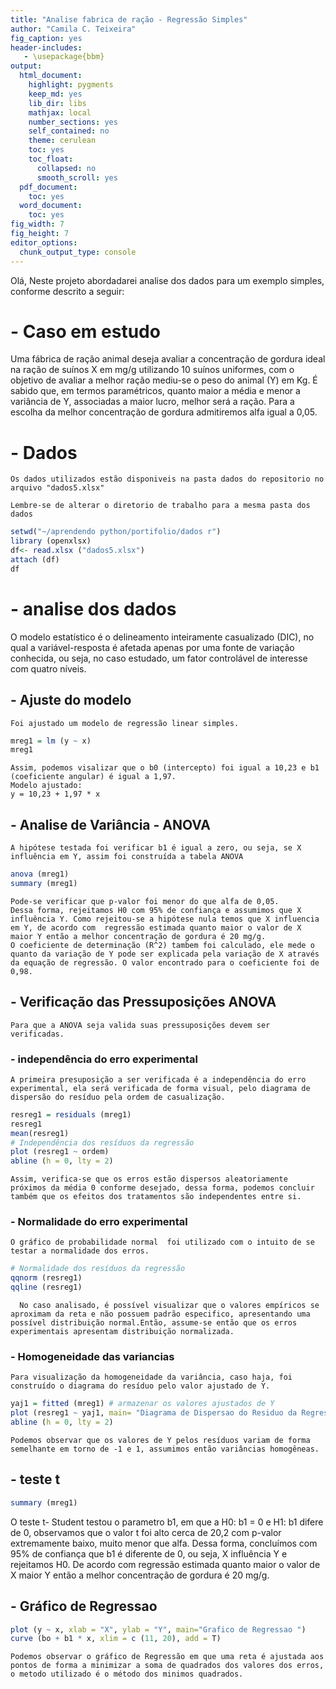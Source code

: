 ---
title: "Analise fabrica de ração - Regressão Simples"
author: "Camila C. Teixeira"
fig_caption: yes
header-includes:
   - \usepackage{bbm}
output:
  html_document:
    highlight: pygments
    keep_md: yes
    lib_dir: libs
    mathjax: local
    number_sections: yes
    self_contained: no
    theme: cerulean
    toc: yes
    toc_float:
      collapsed: no
      smooth_scroll: yes
  pdf_document:
    toc: yes
  word_document:
    toc: yes
fig_width: 7
fig_height: 7
editor_options:
  chunk_output_type: console
---
Olá,
    Neste projeto abordadarei analise dos dados para um exemplo simples, conforme descrito a seguir:

# - Caso em estudo

   Uma fábrica de ração animal deseja avaliar a concentração de gordura ideal na ração de suínos X em mg/g utilizando 10 suínos uniformes, com o objetivo de avaliar a melhor ração mediu-se o peso do animal (Y) em Kg. É sabido que, em termos paramétricos, quanto maior a média e menor a variância de Y, associadas a maior lucro, melhor será a ração. Para a escolha da melhor concentração de gordura admitiremos alfa igual a 0,05.
   
# - Dados
    Os dados utilizados estão disponiveis na pasta dados do repositorio no arquivo "dados5.xlsx"

    Lembre-se de alterar o diretorio de trabalho para a mesma pasta dos dados

```{r}
setwd("~/aprendendo python/portifolio/dados r")
library (openxlsx)
df<- read.xlsx ("dados5.xlsx")
attach (df)
df
```

# - analise dos dados
O modelo estatístico é o delineamento inteiramente casualizado (DIC), no qual a variável-resposta é afetada apenas por uma fonte de variação conhecida, ou seja, no caso estudado, um fator controlável de interesse com quatro níveis.

## - Ajuste do modelo

    Foi ajustado um modelo de regressão linear simples.

```{r}
mreg1 = lm (y ~ x)
mreg1
```

    Assim, podemos visalizar que o b0 (intercepto) foi igual a 10,23 e b1 (coeficiente angular) é igual a 1,97.
    Modelo ajustado:
    y = 10,23 + 1,97 * x

## - Analise de Variância  - ANOVA

    A hipótese testada foi verificar b1 é igual a zero, ou seja, se X influência em Y, assim foi construída a tabela ANOVA 

```{r}
anova (mreg1)
summary (mreg1)
```

    Pode-se verificar que p-valor foi menor do que alfa de 0,05.
    Dessa forma, rejeitamos H0 com 95% de confiança e assumimos que X influência Y. Como rejeitou-se a hipótese nula temos que X influencia em Y, de acordo com  regressão estimada quanto maior o valor de X maior Y então a melhor concentração de gordura é 20 mg/g.
    O coeficiente de determinação (R^2) tambem foi calculado, ele mede o quanto da variação de Y pode ser explicada pela variação de X através da equação de regressão. O valor encontrado para o coeficiente foi de 0,98. 
    
## - Verificação das Pressuposições ANOVA

    Para que a ANOVA seja valida suas pressuposições devem ser verificadas.

### - independência do erro experimental

    A primeira presuposição a ser verificada é a independência do erro experimental, ela será verificada de forma visual, pelo diagrama de dispersão do resíduo pela ordem de casualização.

```{r}
resreg1 = residuals (mreg1)
resreg1
mean(resreg1)
# Independência dos resíduos da regressão 
plot (resreg1 ~ ordem) 
abline (h = 0, lty = 2)
```

    Assim, verifica-se que os erros estão dispersos aleatoriamente próximos da média 0 conforme desejado, dessa forma, podemos concluir também que os efeitos dos tratamentos são independentes entre si.

### - Normalidade do erro experimental
 
  	O gráfico de probabilidade normal  foi utilizado com o intuito de se testar a normalidade dos erros. 
	
```{r}
# Normalidade dos resíduos da regressão 
qqnorm (resreg1) 
qqline (resreg1)

```
	
	  No caso analisado, é possível visualizar que o valores empíricos se aproximam da reta e não possuem padrão especifico, apresentando uma possível distribuição normal.Então, assume-se então que os erros experimentais apresentam distribuição normalizada.
  	
### - Homogeneidade das variancias 

    Para visualização da homogeneidade da variância, caso haja, foi construído o diagrama do resíduo pelo valor ajustado de Y.
    
    
```{r}
yaj1 = fitted (mreg1) # armazenar os valores ajustados de Y
plot (resreg1 ~ yaj1, main= "Diagrama de Dispersao do Residuo da Regressao Pelo Valor Ajustado de Y", ylab= "Residuo", xlab= "Y") 
abline (h = 0, lty = 2)
```
    
    Podemos observar que os valores de Y pelos resíduos variam de forma semelhante em torno de -1 e 1, assumimos então variâncias homogêneas.
    
## - teste t

```{r}
summary (mreg1)
```

O teste t- Student testou  o parametro b1, em que a H0: b1 = 0 e H1: b1 difere de 0, observamos que o valor t foi alto cerca de 20,2 com p-valor extremamente baixo, muito menor que alfa. Dessa forma, concluímos com 95% de confiança que b1 é diferente de 0, ou seja, X influência Y e rejeitamos H0. De acordo com regressão estimada quanto maior o valor de X maior Y então a melhor concentração de gordura é 20 mg/g.

## - Gráfico de Regressao
  
```{r}
plot (y ~ x, xlab = "X", ylab = "Y", main="Grafico de Regressao ")
curve (bo + b1 * x, xlim = c (11, 20), add = T)
```
  
    Podemos observar o gráfico de Regressão em que uma reta é ajustada aos pontos de forma a minimizar a soma de quadrados dos valores dos erros, o metodo utilizado é o método dos minimos quadrados.